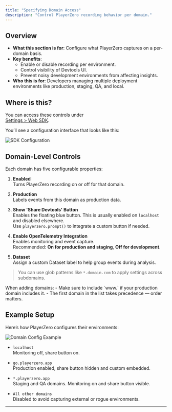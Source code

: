 ```yaml
---
title: "Specifying Domain Access"
description: "Control PlayerZero recording behavior per domain."
---
```


## Overview
- **What this section is for**: Configure what PlayerZero captures on a per-domain basis.
- **Key benefits**:
  - Enable or disable recording per environment.
  - Control visibility of Devtools UI.
  - Prevent noisy development environments from affecting insights.
- **Who this is for**: Developers managing multiple deployment environments like production, staging, QA, and local.

## Where is this?

You can access these controls under  
[Settings > Web SDK](https://go.playerzero.app/setting/web).

You’ll see a configuration interface that looks like this:

![SDK Configuration](/images/web-sdk-domain-configuration.png)

## Domain-Level Controls

Each domain has five configurable properties:

1. **Enabled**  
   Turns PlayerZero recording on or off for that domain.

2. **Production**  
   Labels events from this domain as production data.

3. **Show 'Share Devtools' Button**  
   Enables the floating blue button. This is usually enabled on `localhost` and disabled elsewhere.  
   Use `playerzero.prompt()` to integrate a custom button if needed.

4. **Enable OpenTelemetry Integration**  
   Enables monitoring and event capture.  
   Recommended: **On for production and staging**, **Off for development**.

5. **Dataset**  
   Assign a custom Dataset label to help group events during analysis.

> You can use glob patterns like `*.domain.com` to apply settings across subdomains.

<Warning>
When adding domains:
- Make sure to include `www.` if your production domain includes it.
- The first domain in the list takes precedence — order matters.
</Warning>

## Example Setup

Here’s how PlayerZero configures their environments:

![Domain Config Example](/images/web-sdk-domain-configuration-pz.png)

- `localhost`  
  Monitoring off, share button on.

- `go.playerzero.app`  
  Production enabled, share button hidden and custom embedded.

- `*.playerzero.app`  
  Staging and QA domains. Monitoring on and share button visible.

- `All other domains`  
  Disabled to avoid capturing external or rogue environments.

---

